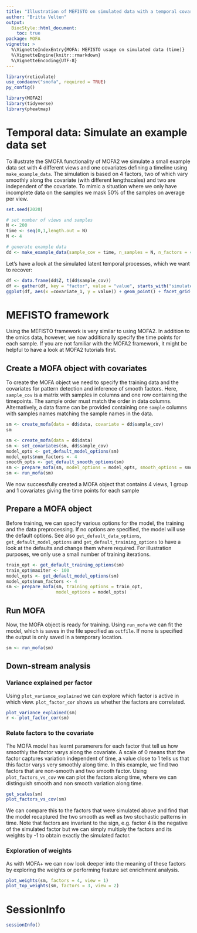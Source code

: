 ```yaml
---
title: "Illustration of MEFISTO on simulated data with a temporal covariate"
author: "Britta Velten"
output:
  BiocStyle::html_document:
    toc: true
package: MOFA
vignette: >
  %\VignetteIndexEntry{MOFA: MEFISTO usage on simulated data (time)}
  %\VignetteEngine{knitr::rmarkdown}
  %\VignetteEncoding{UTF-8}
---
```


```r
library(reticulate)
use_condaenv("smofa", required = TRUE)
py_config()
```

```r
library(MOFA2)
library(tidyverse)
library(pheatmap)
```

# Temporal data: Simulate an example data set
To illustrate the SMOFA functionality of MOFA2 we simulate a small example data set with 4 different views and one covariates defining a timeline using `make_example_data`. The simulation is based on 4 factors, two of which vary smoothly along the covariate (with different lengthscales) and two are independent of the covariate. To mimic a situation where we only have incomplete data on the samples we mask 50% of the samples on average per view.

```r
set.seed(2020)

# set number of views and samples
N <- 200
time <- seq(0,1,length.out = N)
M <- 4

# generate example data
dd <- make_example_data(sample_cov = time, n_samples = N, n_factors = 4, n_features = 200, n_views = M, lscales = c(0.5, 0.2, 0, 0))
```


Let's have a look at the simulated latent temporal processes, which we want to recover:
```r
df <- data.frame(dd$Z, t(dd$sample_cov))
df <- gather(df, key = "factor", value = "value", starts_with("simulated_factor"))
ggplot(df, aes(x =covariate_1, y = value)) + geom_point() + facet_grid(~factor)
```

# MEFISTO framework
Using the MEFISTO framework is very similar to using MOFA2. In addition to the omics data, however, we now additionally specify the time points for each sample. If you are not familiar with the MOFA2 framework, it might be helpful to have a look at MOFA2 tutorials first.

## Create a MOFA object with covariates
To create the MOFA object we need to specify the training data and the covariates for pattern detection and inference of smooth factors. Here, `sample_cov` is a matrix with samples in columns and one row containing the timepoints. The sample order must match the order in data columns. Alternatively, a data frame can be provided containing one `sample` columns with samples names matching the sample names in the data.

```r
sm <- create_mofa(data = dd$data, covariate = dd$sample_cov)
sm
```

```r
sm <- create_mofa(data = dd$data)
sm <- set_covariates(sm, dd$sample_cov)
model_opts <- get_default_model_options(sm)
model_opts$num_factors <- 4
smooth_opts <- get_default_smooth_options(sm)
sm <- prepare_mofa(sm, model_options = model_opts, smooth_options = smooth_opts)
sm <- run_mofa(sm)
```


We now successfully created a MOFA object that contains 4 views, 1 group and 1 covariates giving the time points for each sample

## Prepare a MOFA object
Before training, we can specify various options for the model, the training and the data preprocessing. If no options are specified, the model will use the default options. See also `get_default_data_options`, `get_default_model_options` and `get_default_training_options` to have a look at the defaults and change them where required. For illustration purposes, we only use a small number of training iterations.
```r
train_opt <- get_default_training_options(sm)
train_opt$maxiter <- 100
model_opts <- get_default_model_options(sm)
model_opts$num_factors <- 4
sm <- prepare_mofa(sm, training_options = train_opt,
                   model_options = model_opts)
```

## Run MOFA
Now, the MOFA object is ready for training. Using `run_mofa` we can fit the model, which is saves in the file specified as `outfile`. If none is specified the output is only saved in a temporary location.
```r
sm <- run_mofa(sm)
```

## Down-stream analysis
### Variance explained per factor
Using `plot_variance_explained` we can explore which factor is active in which view. `plot_factor_cor` shows us whether the factors are correlated.
```r
plot_variance_explained(sm)
r <- plot_factor_cor(sm)
```


### Relate factors to the covariate
The MOFA model has learnt paramerers for each factor that tell us how smoothly the factor varys along the covariate. A scale of 0 means that the factor captures variation independent of time, a value close to 1 tells us that this factor varys very smoothly along time. In this example, we find two factors that are non-smooth and two smooth factor. Using `plot_factors_vs_cov` we can plot the factors along time, where we can distinguish smooth and non smooth variation along time.
```r
get_scales(sm)
plot_factors_vs_cov(sm)
```

We can compare this to the factors that were simulated above and find that the model recaptured the two smooth as well as two stochastic patterns in time. Note that factors are invariant to the sign, e.g. factor 4 is the negative of the simulated factor but we can simply multiply the factors and its weights by -1 to obtain exactly the simulated factor.


### Exploration of weights
As with MOFA+ we can now look deeper into the meaning of these factors by exploring the weights or performing feature set enrichment analysis.
```r
plot_weights(sm, factors = 4, view = 1)
plot_top_weights(sm, factors = 3, view = 2)
```


# SessionInfo
```r
sessionInfo()
```



